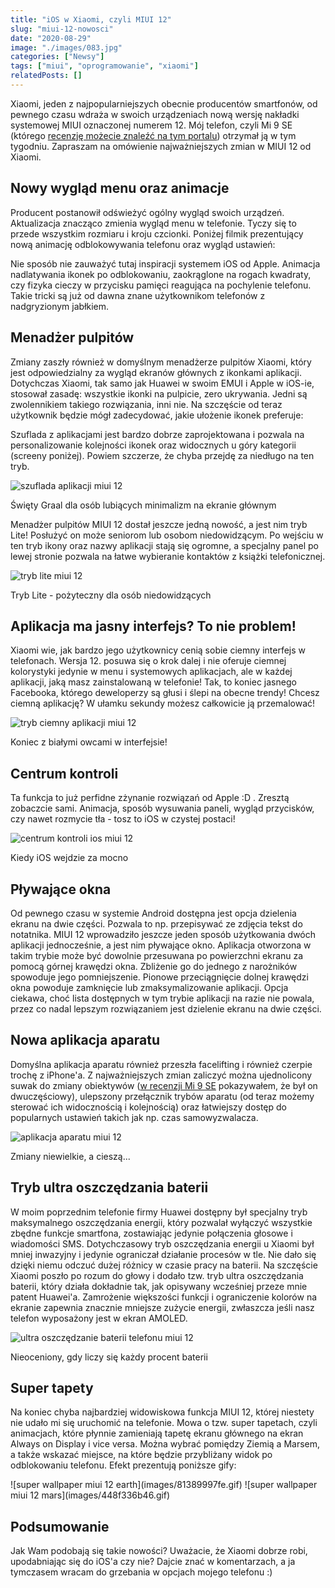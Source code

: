 ```yaml
---
title: "iOS w Xiaomi, czyli MIUI 12"
slug: "miui-12-nowosci"
date: "2020-08-29"
image: "./images/083.jpg"
categories: ["Newsy"]
tags: ["miui", "oprogramowanie", "xiaomi"]
relatedPosts: []
---
```


Xiaomi, jeden z najpopularniejszych obecnie producentów smartfonów, od pewnego czasu wdraża w swoich urządzeniach nową wersję nakładki systemowej MIUI oznaczonej numerem 12. Mój telefon, czyli Mi 9 SE (którego [recenzję możecie znaleźć na tym portalu](/recenzja-xiaomi-mi-9-se/)) otrzymał ją w tym tygodniu. Zapraszam na omówienie najważniejszych zmian w MIUI 12 od Xiaomi.

## Nowy wygląd menu oraz animacje

Producent postanowił odświeżyć ogólny wygląd swoich urządzeń. Aktualizacja znacząco zmienia wygląd menu w telefonie. Tyczy się to przede wszystkim rozmiaru i kroju czcionki. Poniżej filmik prezentujący nową animację odblokowywania telefonu oraz wygląd ustawień:

<YouTube id='lB_AYPLgNPw' title='miui 12 nowe animacje'></YouTube>

<YouTube id='VakOzPwILWI' title='miui 12 nowe menu ustawień'></YouTube>

Nie sposób nie zauważyć tutaj inspiracji systemem iOS od Apple. Animacja nadlatywania ikonek po odblokowaniu, zaokrąglone na rogach kwadraty, czy fizyka cieczy w przycisku pamięci reagująca na pochylenie telefonu. Takie tricki są już od dawna znane użytkownikom telefonów z nadgryzionym jabłkiem.

## Menadżer pulpitów

Zmiany zaszły również w domyślnym menadżerze pulpitów Xiaomi, który jest odpowiedzialny za wygląd ekranów głównych z ikonkami aplikacji. Dotychczas Xiaomi, tak samo jak Huawei w swoim EMUI i Apple w iOS-ie, stosował zasadę: wszystkie ikonki na pulpicie, zero ukrywania. Jedni są zwolennikiem takiego rozwiązania, inni nie. Na szczęście od teraz użytkownik będzie mógł zadecydować, jakie ułożenie ikonek preferuje:

<YouTube id='YMez1VB9r50' title='miui 12 szuflada z aplikacjami'></YouTube>

Szuflada z aplikacjami jest bardzo dobrze zaprojektowana i pozwala na personalizowanie kolejności ikonek oraz widocznych u góry kategorii (screeny poniżej). Powiem szczerze, że chyba przejdę za niedługo na ten tryb.

![szuflada aplikacji miui 12](images/szuflada-miui-12_redark.jpg)

<ImageDescription>Święty Graal dla osób lubiących minimalizm na ekranie głównym</ImageDescription>

Menadżer pulpitów MIUI 12 dostał jeszcze jedną nowość, a jest nim tryb Lite! Posłużyć on może seniorom lub osobom niedowidzącym. Po wejściu w ten tryb ikony oraz nazwy aplikacji stają się ogromne, a specjalny panel po lewej stronie pozwala na łatwe wybieranie kontaktów z książki telefonicznej.

![tryb lite miui 12](images/tryb-lite-miui-12_redark.jpg)

<ImageDescription>Tryb Lite - pożyteczny dla osób niedowidzących</ImageDescription>

## Aplikacja ma jasny interfejs? To nie problem!

Xiaomi wie, jak bardzo jego użytkownicy cenią sobie ciemny interfejs w telefonach. Wersja 12. posuwa się o krok dalej i nie oferuje ciemnej kolorystyki jedynie w menu i systemowych aplikacjach, ale w każdej aplikacji, jaką masz zainstalowaną w telefonie! Tak, to koniec jasnego Facebooka, którego deweloperzy są głusi i ślepi na obecne trendy! Chcesz ciemną aplikację? W ułamku sekundy możesz całkowicie ją przemalować!

![tryb ciemny aplikacji miui 12](images/tryb-ciemny-miui-12_redark.jpg)

<ImageDescription>Koniec z białymi owcami w interfejsie!</ImageDescription>

<YouTube id='BIhSJ1kmpRQ' title='miui 12 automatyczna zmiana kolorów aplikacji'></YouTube>

## Centrum kontroli

Ta funkcja to już perfidne zżynanie rozwiązań od Apple :D . Zresztą zobaczcie sami. Animacja, sposób wysuwania paneli, wygląd przycisków, czy nawet rozmycie tła - tosz to iOS w czystej postaci!

<YouTube id='lGFRMC4nlZI' title='miui 12 centrum kontroli'></YouTube>

![centrum kontroli ios miui 12](images/centrum-kontroli-miui-12_redark.jpg)

<ImageDescription>Kiedy iOS wejdzie za mocno</ImageDescription>

## Pływające okna

Od pewnego czasu w systemie Android dostępna jest opcja dzielenia ekranu na dwie części. Pozwala to np. przepisywać ze zdjęcia tekst do notatnika. MIUI 12 wprowadziło jeszcze jeden sposób użytkowania dwóch aplikacji jednocześnie, a jest nim pływające okno. Aplikacja otworzona w takim trybie może być dowolnie przesuwana po powierzchni ekranu za pomocą górnej krawędzi okna. Zbliżenie go do jednego z narożników spowoduje jego pomniejszenie. Pionowe przeciągnięcie dolnej krawędzi okna powoduje zamknięcie lub zmaksymalizowanie aplikacji. Opcja ciekawa, choć lista dostępnych w tym trybie aplikacji na razie nie powala, przez co nadal lepszym rozwiązaniem jest dzielenie ekranu na dwie części.

<YouTube id='AW9G1M-596s' title='miui 12 pływające okna'></YouTube>

## Nowa aplikacja aparatu

Domyślna aplikacja aparatu również przeszła facelifting i również czerpie trochę z iPhone'a. Z najważniejszych zmian zaliczyć można ujednolicony suwak do zmiany obiektywów ([w recenzji Mi 9 SE](/recenzja-xiaomi-mi-9-se/) pokazywałem, że był on dwuczęściowy), ulepszony przełącznik trybów aparatu (od teraz możemy sterować ich widocznością i kolejnością) oraz łatwiejszy dostęp do popularnych ustawień takich jak np. czas samowyzwalacza.

![aplikacja aparatu miui 12](images/aparat-miui-12_redark.jpg)

<ImageDescription>Zmiany niewielkie, a cieszą...</ImageDescription>

## Tryb ultra oszczędzania baterii

W moim poprzednim telefonie firmy Huawei dostępny był specjalny tryb maksymalnego oszczędzania energii, który pozwalał wyłączyć wszystkie zbędne funkcje smartfona, zostawiając jedynie połączenia głosowe i wiadomości SMS. Dotychczasowy tryb oszczędzania energii u Xiaomi był mniej inwazyjny i jedynie ograniczał działanie procesów w tle. Nie dało się dzięki niemu odczuć dużej różnicy w czasie pracy na baterii. Na szczęście Xiaomi poszło po rozum do głowy i dodało tzw. tryb ultra oszczędzania baterii, który działa dokładnie tak, jak opisywany wcześniej przeze mnie patent Huawei'a. Zamrożenie większości funkcji i ograniczenie kolorów na ekranie zapewnia znacznie mniejsze zużycie energii, zwłaszcza jeśli nasz telefon wyposażony jest w ekran AMOLED.

![ultra oszczędzanie baterii telefonu miui 12](images/ultra-oszczedzanie-baterii-miui-12_redark.jpg)

<ImageDescription>Nieoceniony, gdy liczy się każdy procent baterii</ImageDescription>

## Super tapety

Na koniec chyba najbardziej widowiskowa funkcja MIUI 12, której niestety nie udało mi się uruchomić na telefonie. Mowa o tzw. super tapetach, czyli animacjach, które płynnie zamieniają tapetę ekranu głównego na ekran Always on Display i vice versa. Można wybrać pomiędzy Ziemią a Marsem, a także wskazać miejsce, na które będzie przybliżany widok po odblokowaniu telefonu. Efekt prezentują poniższe gify:

<Gallery>
![super wallpaper miui 12 earth](images/81389997fe.gif)
![super wallpaper miui 12 mars](images/448f336b46.gif)
</Gallery>

## Podsumowanie

Jak Wam podobają się takie nowości? Uważacie, że Xiaomi dobrze robi, upodabniając się do iOS'a czy nie? Dajcie znać w komentarzach, a ja tymczasem wracam do grzebania w opcjach mojego telefonu :)
